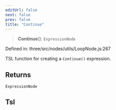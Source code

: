```yaml
---
editUrl: false
next: false
prev: false
title: "Continue"
---
```


> **Continue**(): `ExpressionNode`

Defined in: three/src/nodes/utils/LoopNode.js:267

TSL function for creating a `Continue()` expression.

## Returns

`ExpressionNode`

## Tsl
